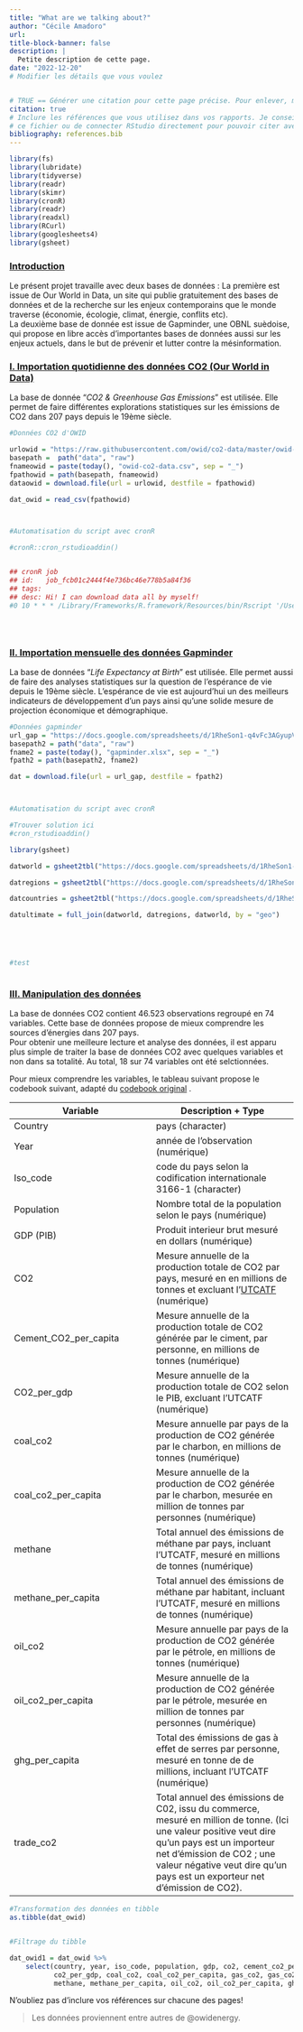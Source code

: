 ```yaml
---
title: "What are we talking about?"
author: "Cécile Amadoro"
url: 
title-block-banner: false
description: | 
  Petite description de cette page.
date: "2022-12-20"
# Modifier les détails que vous voulez


# TRUE == Générer une citation pour cette page précise. Pour enlever, mettre false.
citation: true
# Inclure les références que vous utilisez dans vos rapports. Je conseille Zotero pour construire
# ce fichier ou de connecter RStudio directement pour pouvoir citer avec @nom-de-reference.
bibliography: references.bib
---
```


```r
library(fs)
library(lubridate)
library(tidyverse)
library(readr)
library(skimr)
library(cronR)
library(readr)
library(readxl)
library(RCurl)
library(googlesheets4)
library(gsheet)
```

### [Introduction]{.underline}

Le présent projet travaille avec deux bases de données : La première est issue de Our World in Data, un site qui publie gratuitement des bases de données et de la recherche sur les enjeux contemporains que le monde traverse (économie, écologie, climat, énergie, conflits etc).\
La deuxième base de donnée est issue de Gapminder, une OBNL suèdoise, qui propose en libre accès d'importantes bases de données aussi sur les enjeux actuels, dans le but de prévenir et lutter contre la mésinformation.

### [**I. Importation quotidienne des données CO2 (Our World in Data)**]{.underline}

La base de donnée "*CO2 & Greenhouse Gas Emissions*" est utilisée. Elle permet de faire différentes explorations statistiques sur les émissions de CO2 dans 207 pays depuis le 19ème siècle.

```r

#Données CO2 d'OWID

urlowid = "https://raw.githubusercontent.com/owid/co2-data/master/owid-co2-data.csv"
basepath =  path("data", "raw") 
fnameowid = paste(today(), "owid-co2-data.csv", sep = "_") 
fpathowid = path(basepath, fnameowid) 
dataowid = download.file(url = urlowid, destfile = fpathowid)

dat_owid = read_csv(fpathowid)



#Automatisation du script avec cronR

#cronR::cron_rstudioaddin()


## cronR job
## id:   job_fcb01c2444f4e736bc46e778b5a84f36
## tags: 
## desc: Hi! I can download data all by myself!
#0 10 * * * /Library/Frameworks/R.framework/Resources/bin/Rscript '/Users/cecile/Documents/Cours 1er cycle/AUTOMNE 2022/FAS 1002 - Initiation à la programmation en science sociale/FAS1002_projet_pratique/import.qmd'  >> '/Users/cecile/Documents/Cours 1er cycle/AUTOMNE 2022/FAS 1002 - Initiation à la programmation en science sociale/FAS1002_projet_pratique/import.log' 2>&1#





```

### [**II. Importation mensuelle des données Gapminder**]{.underline}

La base de données "*Life Expectancy at Birth*" est utilisée. Elle permet aussi de faire des analyses statistiques sur la question de l'espérance de vie depuis le 19ème siècle. L'espérance de vie est aujourd'hui un des meilleurs indicateurs de développement d'un pays ainsi qu'une solide mesure de projection économique et démographique.

```r

#Données gapminder
url_gap = "https://docs.google.com/spreadsheets/d/1RheSon1-q4vFc3AGyupVPH6ptEByE-VtnjOCselU0PE/export?format=xlsx"
basepath2 = path("data", "raw")
fname2 = paste(today(), "gapminder.xlsx", sep = "_")
fpath2 = path(basepath2, fname2)

dat = download.file(url = url_gap, destfile = fpath2)



#Automatisation du script avec cronR

#Trouver solution ici
#cron_rstudioaddin()

library(gsheet)

datworld = gsheet2tbl("https://docs.google.com/spreadsheets/d/1RheSon1-q4vFc3AGyupVPH6ptEByE-VtnjOCselU0PE/edit#gid=569008164")

datregions = gsheet2tbl("https://docs.google.com/spreadsheets/d/1RheSon1-q4vFc3AGyupVPH6ptEByE-VtnjOCselU0PE/edit#gid=1003383399")

datcountries = gsheet2tbl("https://docs.google.com/spreadsheets/d/1RheSon1-q4vFc3AGyupVPH6ptEByE-VtnjOCselU0PE/edit#gid=176703676")

datultimate = full_join(datworld, datregions, datworld, by = "geo")





#test 



```

### [**III. Manipulation des données**]{.underline}

La base de données CO2 contient 46.523 observations regroupé en 74 variables. Cette base de données propose de mieux comprendre les sources d'énergies dans 207 pays.\
Pour obtenir une meilleure lecture et analyse des données, il est apparu plus simple de traiter la base de données CO2 avec quelques variables et non dans sa totalité. Au total, 18 sur 74 variables ont été selctionnées.

Pour mieux comprendre les variables, le tableau suivant propose le codebook suivant, adapté du [codebook original](https://github.com/owid/co2-data/blob/master/owid-co2-codebook.csv) .

| Variable              | Description + Type                                                                                                                                                                                                                                        |
|------------------------------------|------------------------------------|
| Country               | pays (character)                                                                                                                                                                                                                                          |
| Year                  | année de l'observation (numérique)                                                                                                                                                                                                                        |
| Iso_code              | code du pays selon la codification internationale 3166-1 (character)                                                                                                                                                                                      |
| Population            | Nombre total de la population selon le pays (numérique)                                                                                                                                                                                                   |
| GDP (PIB)             | Produit interieur brut mesuré en dollars (numérique)                                                                                                                                                                                                      |
| CO2                   | Mesure annuelle de la production totale de CO2 par pays, mesuré en en millions de tonnes et excluant l'[UTCATF](https://fr.wikipedia.org/wiki/Utilisation_des_terres,_changement_d'affectation_des_terres_et_foresterie) (numérique)                      |
| Cement_CO2_per_capita | Mesure annuelle de la production totale de CO2 générée par le ciment, par personne, en millions de tonnes (numérique)                                                                                                                                     |
| CO2_per_gdp           | Mesure annuelle de la production totale de CO2 selon le PIB, excluant l'UTCATF (numérique)                                                                                                                                                                |
| coal_co2              | Mesure annuelle par pays de la production de CO2 générée par le charbon, en millions de tonnes (numérique)                                                                                                                                                |
| coal_co2_per_capita   | Mesure annuelle de la production de CO2 générée par le charbon, mesurée en million de tonnes par personnes (numérique)                                                                                                                                    |
| methane               | Total annuel des émissions de méthane par pays, incluant l'UTCATF, mesuré en millions de tonnes (numérique)                                                                                                                                               |
| methane_per_capita    | Total annuel des émissions de méthane par habitant, incluant l'UTCATF, mesuré en millions de tonnes (numérique)                                                                                                                                           |
| oil_co2               | Mesure annuelle par pays de la production de CO2 générée par le pétrole, en millions de tonnes (numérique)                                                                                                                                                |
| oil_co2_per_capita    | Mesure annuelle de la production de CO2 générée par le pétrole, mesurée en million de tonnes par personnes (numérique)                                                                                                                                    |
| ghg_per_capita        | Total des émissions de gas à effet de serres par personne, mesuré en tonne de de millions, incluant l'UTCATF (numérique)                                                                                                                                  |
| trade_co2             | Total annuel des émissions de C02, issu du commerce, mesuré en million de tonne. (Ici une valeur positive veut dire qu'un pays est un importeur net d'émission de CO2 ; une valeur négative veut dire qu'un pays est un exporteur net d'émission de CO2). |

```r


#Transformation des données en tibble
as.tibble(dat_owid)


#Filtrage du tibble

dat_owid1 = dat_owid %>% 
    select(country, year, iso_code, population, gdp, co2, cement_co2_per_capita, 
           co2_per_gdp, coal_co2, coal_co2_per_capita, gas_co2, gas_co2_per_capita,
           methane, methane_per_capita, oil_co2, oil_co2_per_capita, ghg_per_capita, trade_co2)


```

N'oubliez pas d'inclure vos références sur chacune des pages!

> Les données proviennent entre autres de @owidenergy.
